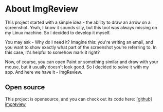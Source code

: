 
# About ImgReview

This project started with a simple idea - the ability to draw an arrow on a screenshot.
Yeah, I know it sounds silly, but this tool was always missing on my Linux machine.
So I decided to develop it myself.

You may ask - Why do I need it?
Imagine this: you're writing an email, and you want to show exactly what part of the screenshot you're referring to.
In this case, it's helpful to somehow mark it right?

Now, of course, you can open Paint or something similar and draw with your mouse, but it usually doesn't look good.
So I decided to solve it with my app.
And here we have it - ImgReview.

<ContentImage
  alt="ImgReview - How it works"
  width={849}
  height={687}
  src="/images/imgreview_functionality.gif"
/>

## Open source

This project is opensource, and you can check out its code here:
<a href="https://github.com/artemdemo/imgreview" target="_blank">[github] imgreview</a>

